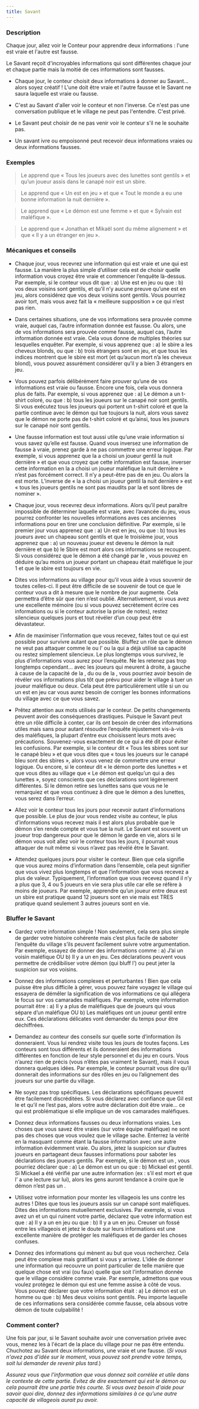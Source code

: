 ```yaml
---
title: Savant
---
```



<Role SAVANT header />

### Description

Chaque jour, allez voir le Conteur pour apprendre deux informations : l'une est vraie et l'autre est fausse.

Le Savant reçoit d'incroyables informations qui sont différentes chaque jour et chaque partie mais la moitié de ces informations sont fausses.

-   Chaque jour, le conteur choisit deux informations à donner au Savant... alors soyez créatif ! L'une doit être vraie et l'autre fausse et le Savant ne saura laquelle est vraie ou fausse.

-   C'est au Savant d'aller voir le conteur et non l'inverse. Ce n'est pas une conversation publique et le village ne peut pas l'entendre. C'est privé.

-   Le Savant peut choisir de ne pas venir voir le conteur s'il ne le souhaite pas.

-   Un savant ivre ou empoisonné peut recevoir deux informations vraies ou deux informations fausses.
 
### Exemples  

> Le <Role SAVANT /> apprend que « Tous les joueurs avec des lunettes sont gentils » et qu’un joueur assis dans le canapé noir est un sbire.

> Le <Role SAVANT /> apprend que « Un <Role CHARMEUR_DE_SERPENT /> est en jeu » et que « Tout le monde a eu une bonne information la nuit dernière ».

> Le <Role SAVANT /> apprend que « Le démon est une femme » et que « Sylvain est maléfique ».

> Le <Role SAVANT /> apprend que « Jonathan et Mikaël sont du même alignement » et que « Il y a un étranger en jeu ».


### Mécaniques et conseils

- Chaque jour, vous recevrez une information qui est vraie et une qui est fausse. La manière la plus simple d’utiliser cela est de choisir quelle information vous croyez être vraie et commencer l’enquête là-dessus. Par exemple, si le conteur vous dit que :  a) Une <Role BETE_DE_FOIRE /> est en jeu ou que : b) vos deux voisins sont gentils, et qu’il n’y aucune preuve qu’une <Role BETE_DE_FOIRE /> est en jeu, alors considérez que vos deux voisins sont gentils. Vous pourriez avoir tort, mais vous avez fait la « meilleure supposition » ce qui n’est pas rien.

- Dans certaines situations, une de vos informations sera prouvée comme vraie, auquel cas, l’autre information donnée est fausse. Ou alors, une de vos informations sera prouvée comme fausse, auquel cas, l’autre information donnée est vraie. Cela vous donne de multiples théories sur lesquelles enquêter. Par exemple, si vous apprenez que :  a) le sbire a les cheveux blonds, ou que : b) trois étrangers sont en jeu, et que tous les indices montrent que le sbire est mort (et qu’aucun mort n’a les cheveux blond), vous pouvez assurément considérer qu’il y a bien 3 étrangers en jeu.

- Vous pouvez parfois délibérément faire prouver qu’une de vos informations est vraie ou fausse. Encore une fois, cela vous donnera plus de faits.  Par exemple, si vous apprenez que : a) Le démon a un t-shirt coloré, ou que : b) tous les joueurs sur le canapé noir sont gentils. Si vous exécutez tous les joueurs qui portent un t-shirt coloré et que la partie continue avec le démon qui tue toujours la nuit, alors vous savez que le démon ne porte pas de t-shirt coloré et qu’ainsi, tous les joueurs sur le canapé noir sont gentils.

- Une fausse information est tout aussi utile qu’une vraie information si vous savez qu’elle est fausse. Quand vous inversez une information de fausse à vraie, prenez garde à ne pas commettre une erreur logique. Par exemple, si vous apprenez que la <Role SORCIERE /> a choisi un joueur gentil la nuit dernière » et que vous croyez que cette information est fausse, inverser cette information en la <Role SORCIERE /> a choisi un joueur maléfique la nuit dernière » n’est pas forcément correct. Il n’y a peut-être pas de <Role SORCIERE /> en jeu. Ou alors la <Role SORCIERE /> est morte. L’inverse de « la <Role SORCIERE /> a choisi un joueur gentil la nuit dernière » est « tous les joueurs gentils ne sont pas maudits par la <Role SORCIERE /> et sont libres de nominer ».

- Chaque jour, vous recevrez deux informations. Alors qu’il peut paraître impossible de déterminer laquelle est vraie, avec l’avancée du jeu, vous pourrez confronter les nouvelles informations aves ces anciennes informations pour en tirer une conclusion définitive. Par exemple, si le premier jour vous apprenez que : a) Un <Role CHARMEUR_DE_SERPENT /> est en jeu, ou que : b) tous les joueurs avec un chapeau sont gentils et que le troisième jour, vous apprenez que : a) un nouveau joueur est devenu le démon la nuit dernière et que b) le Sbire est mort alors ces informations se recoupent. Si vous considérez que le démon a été changé par le <Role CHARMEUR_DE_SERPENT />, vous pouvez en déduire qu’au moins un joueur portant un chapeau était maléfique le jour 1 et que le sbire est toujours en vie.

- Dites vos informations au village pour qu’il vous aide à vous souvenir de toutes celles-ci. Il peut être difficile de se souvenir de tout ce que le conteur vous a dit à mesure que le nombre de jour augmente. Cela permettra d’être sûr que rien n’est oublié. Alternativement, si vous avez une excellente mémoire (ou si vous pouvez secrètement écrire ces informations ou si le conteur autorise la prise de notes), restez silencieux quelques jours et tout révéler d’un coup peut être dévastateur.

- Afin de maximiser l’information que vous recevez, faites tout ce qui est possible pour survivre autant que possible. Bluffez un rôle que le démon ne veut pas attaquer comme le <Role SAGE /> ou l’<Role HORLOGER /> ou la <Role COUTURIERE /> qui a déjà utilisé sa capacité ou restez simplement silencieux. Le plus longtemps vous survivez, le plus d’informations vous aurez pour l’enquête.  Ne les retenez pas trop longtemps cependant… avec les joueurs qui meurent à droite, à gauche à cause de la capacité de la <Role SORCIERE />, du <Role MANIPULATEUR /> ou de la <Role BETE_DE_FOIRE />, vous pourriez avoir besoin de révéler vos informations plus tôt que prévu pour aider le village à tuer un joueur maléfique ou deux. Cela peut être particulièrement utile si un <Role JUMEAU_MALEFIQUE /> ou un <Role VORTOX /> est en jeu car vous aurez besoin de corriger les bonnes informations du village avec ce que vous savez.

- Prêtez attention aux mots utilisés par le conteur. De petits changements peuvent avoir des conséquences drastiques. Puisque le Savant peut être un rôle difficile à conter, car ils ont besoin de créer des informations utiles mais sans pour autant résoudre l’enquête injustement vis-à-vis des maléfiques, la plupart d’entre eux choisissent leurs mots avec précautions. Souvenez-vous exactement de ce qui a été dit pour éviter les confusions. Par exemple, si le conteur dit « Tous les sbires sont sur le canapé bleu » et que vous dites que « tous les joueurs sur le canapé bleu sont des sbires », alors vous venez de commettre une erreur logique. Ou encore, si le conteur dit « le démon porte des lunettes » et que vous dites au village que « Le démon est quelqu’un qui a des lunettes », soyez conscients que ces déclarations sont légèrement différentes. Si le démon retire ses lunettes sans que vous ne le remarquiez et que vous continuez à dire que le démon a des lunettes, vous serez dans l’erreur.

- Allez voir le conteur tous les jours pour recevoir autant d’informations que possible. Le plus de jour vous rendez visite au conteur, le plus d’informations vous recevez mais il est alors plus probable que le démon s’en rende compte et vous tue la nuit. Le Savant est souvent un joueur trop dangereux pour que le démon le garde en vie, alors si le démon vous voit allez voir le conteur tous les jours, il pourrait vous attaquer de nuit même si vous n’avez pas révélé être le Savant.

- Attendez quelques jours pour visiter le conteur. Bien que cela signifie que vous aurez moins d’information dans l’ensemble, cela peut signifier que vous vivez plus longtemps et que l’information que vous recevez a plus de valeur. Typiquement, l’information que vous recevez quand il n’y a plus que 3, 4 ou 5 joueurs en vie sera plus utile car elle se réfère à moins de joueurs. Par exemple, apprendre qu’un joueur entre deux est un sbire est pratique quand 12 joueurs sont en vie mais est TRES pratique quand seulement 3 autres joueurs sont en vie.

### Bluffer le Savant

- Gardez votre information simple ! Non seulement, cela sera plus simple de garder votre histoire cohérente mais c’est plus facile de saboter l’enquête du village s’ils peuvent facilement suivre votre argumentation. Par exemple, essayez de donner des informations comme : a) J’ai un voisin maléfique OU b) Il y a un <Role HORLOGER /> en jeu. Ces déclarations peuvent vous permettre de crédibiliser votre démon (qui bluff l’<Role HORLOGER />) ou peut jeter la suspicion sur vos voisins.

- Donnez des informations complexes et perturbantes ! Bien que cela puisse être plus difficile à gérer, vous pouvez faire voyagez le village qui essayera de démêler la signification de vos informations ce qui allègera le focus sur vos camarades maléfiques. Par exemple, votre information pourrait être : a) Il y a plus de maléfiques que de joueurs qui vous sépare d’un maléfique OU b) Les maléfiques ont un joueur gentil entre eux. Ces déclarations délicates vont demander du temps pour être déchiffrées. 

- Demandez au conteur des conseils sur quelle sorte d’information ils donneraient. Vous lui rendrez visite tous les jours de toutes façons. Les conteurs sont tous différents et ils donneraient des informations différentes en fonction de leur style personnel et du jeu en cours. Vous n’aurez rien de précis (vous n’êtes pas vraiment le Savant), mais il vous donnera quelques idées. Par exemple, le conteur pourrait vous dire qu’il donnerait des informations sur des rôles en jeu ou l’alignement des joueurs sur une partie du village.

- Ne soyez pas trop spécifiques. Les déclarations spécifiques peuvent être facilement discréditées. Si vous déclarez avec confiance que Gil est le <Role CRIEUR /> et qu’il ne l’est pas, alors votre autre déclaration doit être vraie… ce qui est problématique si elle implique un de vos camarades maléfiques.

- Donnez deux informations fausses ou deux informations vraies. Les choses que vous savez être vraies (sur votre équipe maléfique) ne sont pas des choses que vous voulez que le village sache. Enterrez la vérité en la masquant comme étant la fausse information avec une autre information évidemment vraie. Ou alors, jetez la suspicion sur d’autres joueurs en partageant deux fausses informations pour saboter les déclarations des joueurs gentils. Par exemple, si le démon est un <Role NO_DASHII />, vous pourriez déclarer que : a) Le démon est un <Role NO_DASHII /> ou que : b) Mickael est gentil. Si Mickael a été vérifié par une autre information (ex : s’il est mort et que l’<Role ORACLE /> a une lecture sur lui), alors les gens auront tendance à croire que le démon n’est pas un <Role NO_DASHII />.

- Utilisez votre information pour monter les villageois les uns contre les autres ! Dites que tous les joueurs assis sur un canapé sont maléfiques. Dites des informations mutuellement exclusives. Par exemple, si vous avez un <Role REVEUR /> et un <Role FAUSSAIRE /> qui ruinent votre partie, déclarez que votre information est que : a) Il y a un <Role REVEUR /> en jeu ou que : b) Il y a un <Role FAUSSAIRE /> en jeu. Creuser un fossé entre les villageois et jetez le doute sur leurs informations est une excellente manière de protéger les maléfiques et de garder les choses confuses.

- Donnez des informations qui mènent au but que vous recherchez. Cela peut être complexe mais gratifiant si vous y arrivez. L’idée de donner une information qui recouvre un point particulier de telle manière que quelque chose est vrai (ou faux) quelle que soit l’information donnée que le village considère comme vraie. Par exemple, admettons que vous voulez protégez le démon qui est une femme assise à côté de vous. Vous pouvez déclarer que votre information était : a) Le démon est un homme ou que : b) Mes deux voisins sont gentils. Peu importe laquelle de ces informations sera considérée comme fausse, cela absous votre démon de toute culpabilité !

### Comment conter?

Une fois par jour, si le Savant souhaite avoir une conversation privée avec vous, menez les à l'écart de la place du village pour ne pas être entendu. Chuchotez au Savant deux informations, une vraie et une fausse. (_Si vous n'avez pas d'idée sur le moment, vous pouvez soit prendre votre temps, soit lui demander de revenir plus tard._)

_Assurez vous que l'information que vous donnez soit corrélée et utile dans le contexte de cette partie. Evitez de dire exactement qui est le démon ou cela pourrait être une partie très courte. Si vous avez besoin d'aide pour savoir quoi dire, donnez des informations similaires à ce qu'une autre capacité de villageois aurait pu avoir._